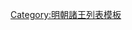 {{ming|title=明朝桂國諸王|ed=桂國|head=[[萬曆]]二十九年（[[1601年]]）封，[[天启 (明朝)|天啟]]七年（[[1627年]]）就藩[[衡州府]]|
{{ming/title}}
{{ming/list|桂端王|[[朱常瀛]]|朱翊鈞、庶七子|[[1601年]]─[[1645年]]|[[天启 (明朝)|天啟]]七年就藩[[衡州]]府。[[崇禎]]十六年，[[張獻忠]]攻陷衡州，端王逃往[[廣西]]，[[弘光]]元年[[十一月初四]]，薨於[[蒼梧]]。嫡四子[[朱由榔]]嗣大統，追尊'''體天昌道莊毅溫弘興文宣武仁智誠孝端皇帝'''，廟號'''禮宗'''。}}
{{ming/list|桂閔王|[[桂閔王|朱由？]]|朱常瀛、嫡二子|追封|本為[[世子]]，追封王。}}
{{ming/list|桂恭王|[[朱由𣜬]]|朱常瀛、嫡三子|[[1645年]]─[[1646年]]|崇禎中封安仁王，[[隆武]]元年八月晉封。二年三月薨。}}
{{ming/list|桂王|[[朱由榔]]|朱常瀛、嫡四子|[[1646年]]|崇禎中封永明王。[[紹武]]元年，於[[肇慶]]號[[監國]]，再踐祚，年號[[永曆 (南明)|永曆]]。永曆二年，封[[孫可望]]為秦王，永曆八年，封[[李定國]]為晉王。永曆十三年帝為[[緬甸]]人俘虜，永曆十四年，[[滿清|清]]軍抵達中緬邊境，緬人交帝，次年帝為[[吳三桂]]所弒於[[雲南]]。}}
{{ming/list|桂王|[[桂王 (明朝第四任)|朱慈瑩]]|朱由𣜬、嫡一子|？─[[1662年]]|不知何年襲封。永曆十六年四月薨。}}
}}<noinclude>
[[Category:明朝諸王列表模板]]
</noinclude>